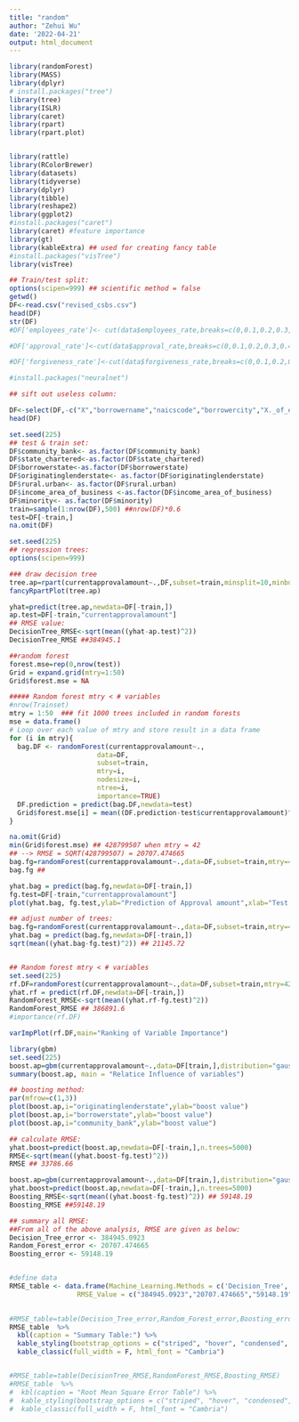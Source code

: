 ```yaml
---
title: "random"
author: "Zehui Wu"
date: '2022-04-21'
output: html_document
---
```


```r
library(randomForest)
library(MASS)
library(dplyr)
# install.packages("tree")
library(tree)
library(ISLR)
library(caret)
library(rpart)
library(rpart.plot)


library(rattle)
library(RColorBrewer)
library(datasets)
library(tidyverse)
library(dplyr)
library(tibble)
library(reshape2)
library(ggplot2)
#install.packages("caret")
library(caret) #feature importance 
library(gt)
library(kableExtra) ## used for creating fancy table
#install.packages("visTree")
library(visTree)
```

```r
## Train/test split:
options(scipen=999) ## scientific method = false
getwd() 
DF<-read.csv("revised_csbs.csv") 
head(DF) 
str(DF) 
#DF['employees_rate']<- cut(data$employees_rate,breaks=c(0,0.1,0.2,0.3,0.4,0.5))

#DF['approval_rate']<-cut(data$approval_rate,breaks=c(0,0.1,0.2,0.3,0.4,0.5))

#DF['forgiveness_rate']<-cut(data$forgiveness_rate,breaks=c(0,0.1,0.2,0.3,0.4,0.5))

#install.packages("neuralnet")

## sift out useless column:

DF<-select(DF,-c("X","borrowername","naicscode","borrowercity","X._of_employees",,"originatinglendercity","originatinglender","employees_ratio","approval_ratio","forgiveness_ratio","forgivenessamount","approval_range"))
head(DF) 

```



```r
set.seed(225)
## test & train set:
DF$community_bank<- as.factor(DF$community_bank)
DF$state_chartered<-as.factor(DF$state_chartered)
DF$borrowerstate<-as.factor(DF$borrowerstate)
DF$originatinglenderstate<- as.factor(DF$originatinglenderstate)
DF$rural.urban<- as.factor(DF$rural.urban)
DF$income_area_of_business <-as.factor(DF$income_area_of_business)
DF$minority<- as.factor(DF$minority)
train=sample(1:nrow(DF),500) ##nrow(DF)*0.6
test=DF[-train,]
na.omit(DF)
```


```r
set.seed(225)
## regression trees: 
options(scipen=999)

### draw decision tree
tree.ap=rpart(currentapprovalamount~.,DF,subset=train,minsplit=10,minbucket=round(100/15),cp=0.001,maxdepth=15)
fancyRpartPlot(tree.ap)

yhat=predict(tree.ap,newdata=DF[-train,])
ap.test=DF[-train,"currentapprovalamount"]
## RMSE value: 
DecisionTree_RMSE<-sqrt(mean((yhat-ap.test)^2)) 
DecisionTree_RMSE ##384945.1
```

```r
##random forest
forest.mse=rep(0,nrow(test))
Grid = expand.grid(mtry=1:50)
Grid$forest.mse = NA

##### Random forest mtry < # variables
#nrow(Trainset)
mtry = 1:50  ### fit 1000 trees included in random forests 
mse = data.frame()
# Loop over each value of mtry and store result in a data frame
for (i in mtry){ 
  bag.DF <- randomForest(currentapprovalamount~.,
                      data=DF,
                      subset=train,
                      mtry=i,
                      nodesize=i,
                      ntree=i,
                      importance=TRUE)
  DF.prediction = predict(bag.DF,newdata=test)
  Grid$forest.mse[i] = mean((DF.prediction-test$currentapprovalamount)^2)
} 

na.omit(Grid) 
min(Grid$forest.mse) ## 428799507 when mtry = 42
## --> RMSE = SQRT(428799507) = 20707.474665
bag.fg=randomForest(currentapprovalamount~.,data=DF,subset=train,mtry=42,importance=TRUE)
bag.fg ##
```



```r
yhat.bag = predict(bag.fg,newdata=DF[-train,]) 
fg.test=DF[-train,"currentapprovalamount"] 
plot(yhat.bag, fg.test,ylab="Prediction of Approval amount",xlab="Test of Approval Amount")

## adjust number of trees:
bag.fg=randomForest(currentapprovalamount~.,data=DF,subset=train,mtry=42,ntree=100)
yhat.bag = predict(bag.fg,newdata=DF[-train,])
sqrt(mean((yhat.bag-fg.test)^2)) ## 21145.72 


## Random forest mtry < # variables
set.seed(225)
rf.DF=randomForest(currentapprovalamount~.,data=DF,subset=train,mtry=42,importance=TRUE)
yhat.rf = predict(rf.DF,newdata=DF[-train,])
RandomForest_RMSE<-sqrt(mean((yhat.rf-fg.test)^2)) 
RandomForest_RMSE ## 386891.6
#importance(rf.DF)
```

```r
varImpPlot(rf.DF,main="Ranking of Variable Importance")
```


```r
library(gbm)
set.seed(225)
boost.ap=gbm(currentapprovalamount~.,data=DF[train,],distribution="gaussian",n.trees=5000,interaction.depth=4)
summary(boost.ap, main = "Relatice Influence of variables")
```

```r
## boosting method: 
par(mfrow=c(1,3))
plot(boost.ap,i="originatinglenderstate",ylab="boost value")
plot(boost.ap,i="borrowerstate",ylab="boost value")
plot(boost.ap,i="community_bank",ylab="boost value")
```


```r
## calculate RMSE: 
yhat.boost=predict(boost.ap,newdata=DF[-train,],n.trees=5000)
RMSE<-sqrt(mean((yhat.boost-fg.test)^2))
RMSE ## 33786.66

boost.ap=gbm(currentapprovalamount~.,data=DF[train,],distribution="gaussian",n.trees=5000,interaction.depth=4,shrinkage=0.2,verbose=F)
yhat.boost=predict(boost.ap,newdata=DF[-train,],n.trees=5000)
Boosting_RMSE<-sqrt(mean((yhat.boost-fg.test)^2)) ## 59148.19
Boosting_RMSE ##59148.19
```


```r
## summary all RMSE: 
##From all of the above analysis, RMSE are given as below:
Decision_Tree_error <- 384945.0923
Random_Forest_error <- 20707.474665
Boosting_error <- 59148.19


#define data
RMSE_table <- data.frame(Machine_Learning.Methods = c('Decision_Tree', 'Random_Forest', 'Boosting'),
                 RMSE_Value = c("384945.0923","20707.474665","59148.19"))
                 

#RMSE_table=table(Decision_Tree_error,Random_Forest_error,Boosting_error) 
RMSE_table  %>%
  kbl(caption = "Summary Table:") %>%
  kable_styling(bootstrap_options = c("striped", "hover", "condensed", "responsive"),full_width = F)%>%
  kable_classic(full_width = F, html_font = "Cambria") 


#RMSE_table=table(DecisionTree_RMSE,RandomForest_RMSE,Boosting_RMSE) 
#RMSE_table  %>%
#  kbl(caption = "Root Mean Square Error Table") %>%
#  kable_styling(bootstrap_options = c("striped", "hover", "condensed", "responsive"),full_width = F)%>%
#  kable_classic(full_width = F, html_font = "Cambria") 

```








